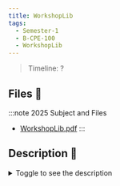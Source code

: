 ```yaml
---
title: WorkshopLib
tags:
  - Semester-1
  - B-CPE-100
  - WorkshopLib
---
```

> Timeline: ?


## Files 📂

:::note 2025 Subject and Files
- [WorkshopLib.pdf](https://github.com/Studio-17/Epitech-Subjects/raw/main/Semester-1/B-CPE-100/WorkshopLib/WorkshopLib.pdf)
:::

## Description 📖
<details>
  <summary>Toggle to see the description</summary>
  <div>
<details>
<summary> Tests de la moulinette </summary>
<table align="center">
    <thead>
    <tr>
        <td colspan="3" align="center"><strong>MOULINETTE</strong></td>
    </tr>
        <tr>
            <th>SOMMAIRE</th>
            <th>NB DE TESTS</th>
            <th>DETAILS</th>
        </tr>
    </thead>
    <tbody>
        <tr>
            <td rowspan="1">workshopLib</td>
            <td rowspan="1" style="text-align: center;">29</td>
            <td>❌</td>
        </tr>
    </tbody>
</table>
</details>
  </div>
</details>

